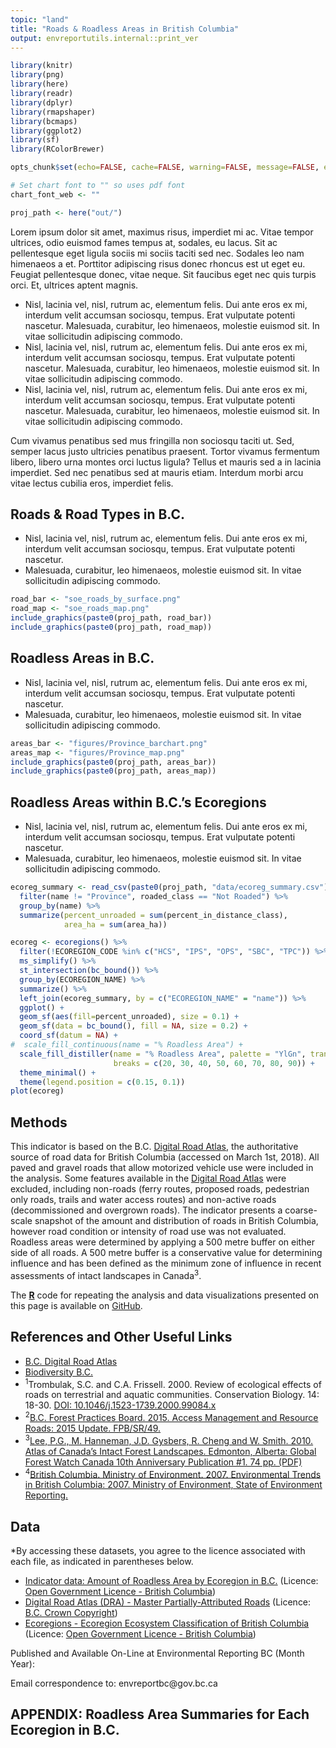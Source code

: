 ```yaml
---
topic: "land"
title: "Roads & Roadless Areas in British Columbia"
output: envreportutils.internal::print_ver
---
```


```r
library(knitr)
library(png)
library(here)
library(readr)
library(dplyr)
library(rmapshaper)
library(bcmaps)
library(ggplot2)
library(sf)
library(RColorBrewer)

opts_chunk$set(echo=FALSE, cache=FALSE, warning=FALSE, message=FALSE, error=FALSE)

# Set chart font to "" so uses pdf font
chart_font_web <- ""

proj_path <- here("out/")
```

Lorem ipsum dolor sit amet, maximus risus, imperdiet mi ac. Vitae tempor ultrices, odio euismod fames tempus at, sodales, eu lacus. Sit ac pellentesque eget ligula sociis mi sociis taciti sed nec. Sodales leo nam himenaeos a et. Porttitor adipiscing risus donec rhoncus est ut eget eu. Feugiat pellentesque donec, vitae neque. Sit faucibus eget nec quis turpis orci. Et, ultrices aptent magnis.

- Nisl, lacinia vel, nisl, rutrum ac, elementum felis. Dui ante eros ex mi, interdum velit accumsan sociosqu, tempus. Erat vulputate potenti nascetur. Malesuada, curabitur, leo himenaeos, molestie euismod sit. In vitae sollicitudin adipiscing commodo.
- Nisl, lacinia vel, nisl, rutrum ac, elementum felis. Dui ante eros ex mi, interdum velit accumsan sociosqu, tempus. Erat vulputate potenti nascetur. Malesuada, curabitur, leo himenaeos, molestie euismod sit. In vitae sollicitudin adipiscing commodo.
- Nisl, lacinia vel, nisl, rutrum ac, elementum felis. Dui ante eros ex mi, interdum velit accumsan sociosqu, tempus. Erat vulputate potenti nascetur. Malesuada, curabitur, leo himenaeos, molestie euismod sit. In vitae sollicitudin adipiscing commodo.


Cum vivamus penatibus sed mus fringilla non sociosqu taciti ut. Sed, semper lacus justo ultricies penatibus praesent. Tortor vivamus fermentum libero, libero urna montes orci luctus ligula? Tellus et mauris sed a in lacinia imperdiet. Sed nec penatibus sed at mauris etiam. Interdum morbi arcu vitae lectus cubilia eros, imperdiet felis. 

\begin{center}
\fbox{
  \begin{minipage}[c]{14cm}
  
   \begingroup\centering{\textbf{B.C. Digital Road Atlas}}
   
     \endgroup
     
    \vspace{1mm}
    
    \text{The Digital Road Atlas is a single, authoritative source of road data for the Province of B.C.}
    
       \vspace{2mm}
    
    \text{The B.C. Government is working toward updating and integrating all resource roads into this}
    \text{this single comprehensive database.}
    
       \vspace{2mm}
    
    \href{http://www.env.gov.bc.ca/soe/indicators/land/protected-lands-and-waters.html}{Explore the B.C. Digital Road Atlas to learn more about roads in B.C.}
    
  \end{minipage}
}
\end{center}

\newpage

## Roads & Road Types in B.C.

- Nisl, lacinia vel, nisl, rutrum ac, elementum felis. Dui ante eros ex mi, interdum velit accumsan sociosqu, tempus. Erat vulputate potenti nascetur. 
- Malesuada, curabitur, leo himenaeos, molestie euismod sit. In vitae sollicitudin adipiscing commodo.


```r

road_bar <- "soe_roads_by_surface.png"
road_map <- "soe_roads_map.png"
include_graphics(paste0(proj_path, road_bar))
include_graphics(paste0(proj_path, road_map))
```


## Roadless Areas in B.C.

- Nisl, lacinia vel, nisl, rutrum ac, elementum felis. Dui ante eros ex mi, interdum velit accumsan sociosqu, tempus. Erat vulputate potenti nascetur. 
- Malesuada, curabitur, leo himenaeos, molestie euismod sit. In vitae sollicitudin adipiscing commodo.

```r

areas_bar <- "figures/Province_barchart.png"
areas_map <- "figures/Province_map.png"
include_graphics(paste0(proj_path, areas_bar))
include_graphics(paste0(proj_path, areas_map))
```

\newpage

## Roadless Areas within B.C.'s Ecoregions

- Nisl, lacinia vel, nisl, rutrum ac, elementum felis. Dui ante eros ex mi, interdum velit accumsan sociosqu, tempus. Erat vulputate potenti nascetur. 
- Malesuada, curabitur, leo himenaeos, molestie euismod sit. In vitae sollicitudin adipiscing commodo.

\vspace{30pt}

```r
ecoreg_summary <- read_csv(paste0(proj_path, "data/ecoreg_summary.csv")) %>% 
  filter(name != "Province", roaded_class == "Not Roaded") %>% 
  group_by(name) %>% 
  summarize(percent_unroaded = sum(percent_in_distance_class), 
            area_ha = sum(area_ha))

ecoreg <- ecoregions() %>% 
  filter(!ECOREGION_CODE %in% c("HCS", "IPS", "OPS", "SBC", "TPC")) %>% 
  ms_simplify() %>% 
  st_intersection(bc_bound()) %>% 
  group_by(ECOREGION_NAME) %>% 
  summarize() %>% 
  left_join(ecoreg_summary, by = c("ECOREGION_NAME" = "name")) %>% 
  ggplot() +
  geom_sf(aes(fill=percent_unroaded), size = 0.1) +
  geom_sf(data = bc_bound(), fill = NA, size = 0.2) +
  coord_sf(datum = NA) +
#  scale_fill_continuous(name = "% Roadless Area") +
  scale_fill_distiller(name = "% Roadless Area", palette = "YlGn", trans = "reverse",
                       breaks = c(20, 30, 40, 50, 60, 70, 80, 90)) +
  theme_minimal() +
  theme(legend.position = c(0.15, 0.1))
plot(ecoreg)

```



\newpage

## Methods
This indicator is based on the B.C. [Digital Road Atlas](https://catalogue.data.gov.bc.ca/dataset/bb060417-b6e6-4548-b837-f9060d94743e), the authoritative source of road data for British Columbia (accessed on March 1st, 2018). All paved and gravel roads that allow motorized vehicle use were included in the analysis. Some features available in the [Digital Road Atlas](https://catalogue.data.gov.bc.ca/dataset/bb060417-b6e6-4548-b837-f9060d94743e) were excluded, including non-roads (ferry routes, proposed roads, pedestrian only roads, trails and water access routes) and non-active roads (decommissioned and overgrown roads). The indicator presents a coarse-scale snapshot of the amount and distribution of roads in British Columbia, however road condition or intensity of road use was not evaluated. Roadless areas were determined by applying a 500 metre buffer on either side of all roads. A 500 metre buffer is a conservative value for determining influence and has been defined as the minimum zone of influence in recent assessments of intact landscapes in
Canada^3^.

The [**R**](http://www.r-project.org) code for repeating the analysis and data visualizations presented on this page is available on [GitHub](https://github.com/bcgov/roadless-areas-indicator).


## References and Other Useful Links

-   [B.C. Digital Road Atlas](https://www2.gov.bc.ca/gov/content?id=21FFEC94B0AD40818D2D2AF06D522714)
-   [Biodiversity B.C.](http://www.biodiversitybc.org/EN/main/26.html)
-   ^1^Trombulak, S.C. and C.A. Frissell. 2000. Review of ecological
    effects of roads on terrestrial and aquatic communities.
    Conservation Biology. 14: 18-30. [DOI:
    10.1046/j.1523-1739.2000.99084.x](http://onlinelibrary.wiley.com/doi/10.1046/j.1523-1739.2000.99084.x/full)
-   ^2^[B.C. Forest Practices Board. 2015. Access Management and
    Resource Roads: 2015 Update.
    FPB/SR/49.](https://www.bcfpb.ca/reports-publications/reports/access-management-and-resource-roads-2015-update)
-  ^3^[Lee, P.G., M. Hanneman, J.D. Gysbers, R. Cheng and W.
    Smith. 2010. Atlas of Canada’s Intact Forest Landscapes. Edmonton,
    Alberta: Global Forest Watch Canada 10th Anniversary Publication
    \#1. 74 pp.
    (PDF)](https://globalforestwatch.ca/sites/gfwc/files/publications/20100913A_01CanadaAtlas_IFL_highres.pdf)
-   ^4^[British Columbia. Ministry of Environment. 2007. Environmental
    Trends in British Columbia: 2007. Ministry of Environment, State of
    Environment
    Reporting.](https://www2.gov.bc.ca/gov/content?id=07DD1DCE7F784EFEBA5A26C32CB1646D)

## Data

\*By accessing these datasets, you agree to the licence associated with each file, as indicated in parentheses below.

-   [Indicator data: Amount of Roadless Area by Ecoregion in B.C.](https://catalogue.data.gov.bc.ca/dataset?download_audience=Public) (Licence: [Open Government Licence - British Columbia](http://www2.gov.bc.ca/gov/content?id=A519A56BC2BF44E4A008B33FCF527F61))
-   [Digital Road Atlas (DRA) - Master Partially-Attributed Roads](https://catalogue.data.gov.bc.ca/dataset/bb060417-b6e6-4548-b837-f9060d94743e) (Licence: [B.C. Crown Copyright](https://www2.gov.bc.ca/gov/content?id=1AAACC9C65754E4D89A118B875E0FBDA))
-   [Ecoregions - Ecoregion Ecosystem Classification of British
    Columbia](https://catalogue.data.gov.bc.ca/dataset/d00389e0-66da-4895-bd56-39a0dd64aa78) (Licence: [Open Government Licence - British Columbia](http://www2.gov.bc.ca/gov/content?id=A519A56BC2BF44E4A008B33FCF527F61))

Published and Available On-Line at Environmental Reporting BC (Month Year):
[](http://www.env.gov.bc.ca/soe)

Email correspondence to: envreportbc@gov.bc.ca

\newpage

## APPENDIX: Roadless Area Summaries for Each Ecoregion in B.C.


